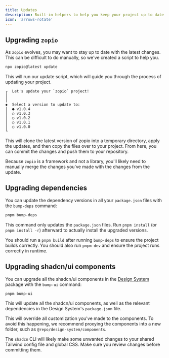 ```yaml
---
title: Updates
description: Built-in helpers to help you keep your project up to date.
icon: 'arrows-rotate'
---
```


## Upgrading `zopio`

As `zopio` evolves, you may want to stay up to date with the latest changes. This can be difficult to do manually, so we've created a script to help you.

```sh Terminal
npx zopio@latest update
```

This will run our update script, which will guide you through the process of updating your project.

```
┌  Let's update your `zopio` project!
│
│
◆  Select a version to update to:
│  ● v1.0.4
│  ○ v1.0.3
│  ○ v1.0.2
│  ○ v1.0.1
│  ○ v1.0.0
└
```

This will clone the latest version of zopio into a temporary directory, apply the updates, and then copy the files over to your project. From here, you can commit the changes and push them to your repository.

<Tip>Because `zopio` is a framework and not a library, you'll likely need to manually merge the changes you've made with the changes from the update.</Tip>

## Upgrading dependencies

You can update the dependency versions in all your `package.json` files with the `bump-deps` command:

```sh Terminal
pnpm bump-deps
```

This command only updates the `package.json` files.
Run `pnpm install` (or `pnpm install -r`) afterward to actually install the upgraded versions.


<Tip>You should run a `pnpm build` after running `bump-deps` to ensure the project builds correctly. You should also run `pnpm dev` and ensure the project runs correctly in runtime.</Tip>

## Upgrading shadcn/ui components

You can upgrade all the shadcn/ui components in the [Design System](/packages/design-system/components) package with the `bump-ui` command:

```sh Terminal
pnpm bump-ui
```

This will update all the shadcn/ui components, as well as the relevant dependencies in the Design System's `package.json` file.

<Warning>This will override all customization you've made to the components. To avoid this happening, we recommend proxying the components into a new folder, such as `@repo/design-system/components`.</Warning>

<Warning>The `shadcn` CLI will likely make some unwanted changes to your shared Tailwind config file and global CSS. Make sure you review changes before committing them.</Warning>
